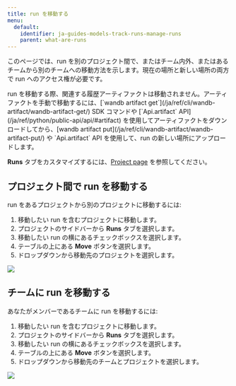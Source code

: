 ---
title: run を移動する
menu:
  default:
    identifier: ja-guides-models-track-runs-manage-runs
    parent: what-are-runs
---

このページでは、run を別のプロジェクト間で、またはチーム内外、またはあるチームから別のチームへの移動方法を示します。現在の場所と新しい場所の両方で run へのアクセス権が必要です。

<Note>
run を移動する際、関連する履歴アーティファクトは移動されません。アーティファクトを手動で移動するには、[`wandb artifact get`](/ja/ref/cli/wandb-artifact/wandb-artifact-get/) SDK コマンドや [`Api.artifact` API](/ja/ref/python/public-api/api/#artifact) を使用してアーティファクトをダウンロードしてから、[wandb artifact put](/ja/ref/cli/wandb-artifact/wandb-artifact-put/) や `Api.artifact` API を使用して、run の新しい場所にアップロードします。
</Note>

**Runs** タブをカスタマイズするには、[Project page](/ja/guides/models/track/project-page.md#runs-tab) を参照してください。

## プロジェクト間で run を移動する

run をあるプロジェクトから別のプロジェクトに移動するには:

1. 移動したい run を含むプロジェクトに移動します。
2. プロジェクトのサイドバーから **Runs** タブを選択します。
3. 移動したい run の横にあるチェックボックスを選択します。
4. テーブルの上にある **Move** ボタンを選択します。
5. ドロップダウンから移動先のプロジェクトを選択します。

<Frame>
    <img src="/images/app_ui/howto_move_runs.gif"  />
</Frame>

## チームに run を移動する

あなたがメンバーであるチームに run を移動するには:

1. 移動したい run を含むプロジェクトに移動します。
2. プロジェクトのサイドバーから **Runs** タブを選択します。
3. 移動したい run の横にあるチェックボックスを選択します。
4. テーブルの上にある **Move** ボタンを選択します。
5. ドロップダウンから移動先のチームとプロジェクトを選択します。

<Frame>
    <img src="/images/app_ui/demo_move_runs.gif"  />
</Frame>